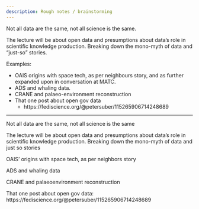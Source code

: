 ```yaml
---
description: Rough notes / brainstorming
---
```

Not all data are the same, not all science is the same.

The lecture will be about open data and presumptions about data’s role in scientific knowledge production.
Breaking down the mono-myth of data and "just-so" stories.

Examples:

- OAIS origins with space tech, as per neighbours story, and as further expanded upon in conversation at MATC.
- ADS and whaling data.
- CRANE and palaeo-environment reconstruction
- That one post about open gov data
  - https://fediscience.org/@petersuber/115265906714248689


---

Not all data are the same, not all science is the same

The lecture will be about open data and presumptions about data's role in scientific knowledge production.
Breaking down the mono-myth of data and just so stories

OAIS' origins with space tech, as per neighbors story

ADS and whaling data

CRANE and palaeoenvironment reconstruction

That one post about open gov data: https://fediscience.org/@petersuber/115265906714248689

